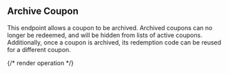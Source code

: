 ## Archive Coupon

This endpoint allows a coupon to be archived. Archived coupons can no longer be redeemed, and
will be hidden from lists of active coupons. Additionally, once a coupon is archived, its redemption
code can be reused for a different coupon.

{/* render operation */}
